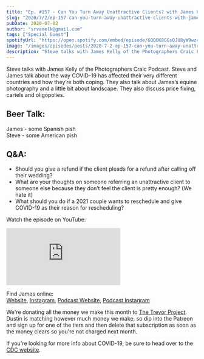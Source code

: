 ```yaml
---
title: "Ep. #157 - Can You Turn Away Unattractive Clients? with James Kelly of the Photographers Craic Podcast"
slug: "2020/7/2/ep-157-can-you-turn-away-unattractive-clients-with-james-kelly-of-the-photographers-craic-podcast"
pubDate: 2020-07-02
author: "srvanelk@gmail.com"
tags: ["Special Guest"]
spotifyUrl: "https://open.spotify.com/embed/episode/6QQOK8GGsQJU8yW9wzev2g?utm_source=generator"
image: "/images/episodes/posts/2020-7-2-ep-157-can-you-turn-away-unattractive-clients-with-james-kelly-of-the-photographers-craic-podcast/IMG_2889.webp"
description: "Steve talks with James Kelly of the Photographers Craic Podcast. Steve and James talk about the way COVID-19 has affected their very different countries and how they’re both coping. They also talk about James’s equine photography and a little bit about landscape. They also discuss price fixing, cartels and oligopolies."
---
```


Steve talks with James Kelly of the Photographers Craic Podcast. Steve and James talk about the way COVID-19 has affected their very different countries and how they’re both coping. They also talk about James’s equine photography and a little bit about landscape. They also discuss price fixing, cartels and oligopolies.

## Beer Talk:  
James - some Spanish pish  
Steve - some American pish

## Q&A:
- Should you give a refund if the client pleads for a refund after calling off their wedding?
- What are your thoughts on someone referring an unattractive client to someone else because they don’t feel the client is pretty enough? (We hate it)
- What should you do if a 2021 couple wants to reschedule and give COVID-19 as their reason for rescheduling?

Watch the episode on YouTube:
<iframe src="https://www.youtube.com/embed/D2QbS1JF4NY" frameborder="0" allow="autoplay; encrypted-media" allowfullscreen></iframe>

Find James online:  
[Website](https://www.jameskelly.co/), [Instagram](https://www.instagram.com/jameskelly_photo/), [Podcast Website](https://www.justjamesk.com/photographerscraic), [Podcast Instagram](https://www.instagram.com/photographerscraic/)

We're donating all the money we make this month to [The Trevor Project](https://www.thetrevorproject.org/). Dustin is matching however much money we make, so dip into the Patreon and sign up for one of the tiers and then delete that subscription as soon as the money clears so you're not charged next month.

If you're looking for more info about COVID-19, be sure to head over to the [CDC website](https://www.cdc.gov/coronavirus/2019-ncov/index.html).
